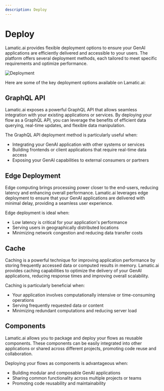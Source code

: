 ```yaml
---
description: Deploy
---
```


# Deploy

Lamatic.ai provides flexible deployment options to ensure your GenAI applications are efficiently delivered and accessible to your users. The platform offers several deployment methods, each tailored to meet specific requirements and optimize performance.

![Deployment](/assets/flow_deployment.png)

Here are some of the key deployment options available on Lamatic.ai:

## GraphQL API

Lamatic.ai exposes a powerful GraphQL API that allows seamless integration with your existing applications or services. By deploying your flow as a GraphQL API, you can leverage the benefits of efficient data querying, real-time updates, and flexible data manipulation.

The GraphQL API deployment method is particularly useful when:

- Integrating your GenAI application with other systems or services
- Building frontends or client applications that require real-time data access
- Exposing your GenAI capabilities to external consumers or partners

## Edge Deployment

Edge computing brings processing power closer to the end-users, reducing latency and enhancing overall performance. Lamatic.ai leverages edge deployment to ensure that your GenAI applications are delivered with minimal delay, providing a seamless user experience.

Edge deployment is ideal when:

- Low latency is critical for your application's performance
- Serving users in geographically distributed locations
- Minimizing network congestion and reducing data transfer costs

## Cache

Caching is a powerful technique for improving application performance by storing frequently accessed data or computed results in memory. Lamatic.ai provides caching capabilities to optimize the delivery of your GenAI applications, reducing response times and improving overall scalability.

Caching is particularly beneficial when:

- Your application involves computationally intensive or time-consuming operations
- Serving frequently requested data or content
- Minimizing redundant computations and reducing server load

## Components

Lamatic.ai allows you to package and deploy your flows as reusable components. These components can be easily integrated into other applications or shared across different projects, promoting code reuse and collaboration.

Deploying your flows as components is advantageous when:

- Building modular and composable GenAI applications
- Sharing common functionality across multiple projects or teams
- Promoting code reusability and maintainability
